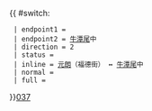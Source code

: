 {{ #switch: {{{format|}}}
  | endpoint1 = {{bt|元朗|福康街}}
  | endpoint2 = [[牛潭尾]]中
  | direction = 2
  | status = 
  | inline = [[元朗]]（福德街） ↔ [[牛潭尾]]中
  | normal =
  | full =
}}<noinclude>[[category:新界專線小巴路線模板|037]]</noinclude>